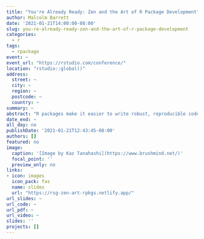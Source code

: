 ```yaml
---
title: "You're Already Ready: Zen and the Art of R Package Development"
author: Malcolm Barrett
date: '2021-01-21T14:00:00-08:00'
slug: you-re-already-ready-zen-and-the-art-of-r-package-development
categories:
  - r
tags:
  - rpackage
event: ~
event_url: "https://rstudio.com/conference/"
location: "rstudio::global()"
address:
  street: ~
  city: ~
  region: ~
  postcode: ~
  country: ~
summary: ~
abstract: "R packages make it easier to write robust, reproducible code, and modern tools in R development like usethis make it easy to work with packages. When you write R packages, you also unlock a whole ecosystem of tools that will make it easier to test, document, and share your code. Despite these benefits, many believe package development is too advanced for them or that they have nothing to offer. A fundamental belief in Zen is that you are already complete, that you already have everything you need. I’ll talk about why your project is already an R package, why you’re already an R package developer, and why you already have the skills to walk the path of development."
date_end: ~
all_day: no
publishDate: '2021-01-21T12:43:45-08:00'
authors: []
featured: no
image:
  caption: '[Image by Kaz Tanahashi](https://www.brushmind.net/)'
  focal_point: ''
  preview_only: no
links:
- icon: images
  icon_pack: fas
  name: slides
  url: "https://rsg-zen-art-rpkgs.netlify.app/"
url_slides: ~
url_code: ~
url_pdf: ~
url_video: ~
slides: ''
projects: []
---
```

